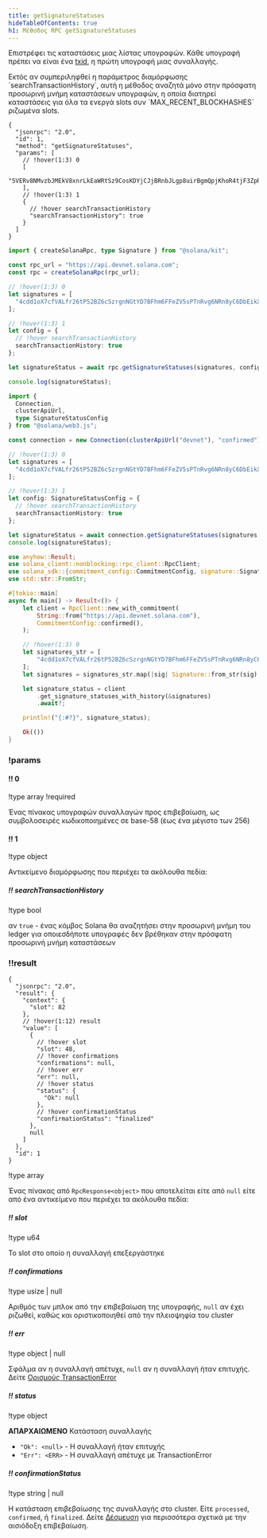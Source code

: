 ```yaml
---
title: getSignatureStatuses
hideTableOfContents: true
h1: Μέθοδος RPC getSignatureStatuses
---
```


Επιστρέφει τις καταστάσεις μιας λίστας υπογραφών. Κάθε υπογραφή πρέπει να είναι
ένα [txid](/docs/references/terminology#transaction-id), η πρώτη υπογραφή μιας
συναλλαγής.

<Callout type="info">
  Εκτός αν συμπεριληφθεί η παράμετρος διαμόρφωσης `searchTransactionHistory`,
  αυτή η μέθοδος αναζητά μόνο στην πρόσφατη προσωρινή μνήμη καταστάσεων
  υπογραφών, η οποία διατηρεί καταστάσεις για όλα τα ενεργά slots συν
  `MAX_RECENT_BLOCKHASHES` ριζωμένα slots.
</Callout>

<APIMethod>

```jsonc !!request curl
{
  "jsonrpc": "2.0",
  "id": 1,
  "method": "getSignatureStatuses",
  "params": [
    // !hover(1:3) 0
    [
      "5VERv8NMvzbJMEkV8xnrLkEaWRtSz9CosKDYjCJjBRnbJLgp8uirBgmQpjKhoR4tjF3ZpRzrFmBV6UjKdiSZkQUW"
    ],
    // !hover(1:3) 1
    {
      // !hover searchTransactionHistory
      "searchTransactionHistory": true
    }
  ]
}
```

```ts !!request title="Kit"
import { createSolanaRpc, type Signature } from "@solana/kit";

const rpc_url = "https://api.devnet.solana.com";
const rpc = createSolanaRpc(rpc_url);

// !hover(1:3) 0
let signatures = [
  "4cdd1oX7cfVALfr26tP52BZ6cSzrgnNGtYD7BFhm6FFeZV5sPTnRvg6NRn8yC6DbEikXcrNChBM5vVJnTgKhGhVu" as unknown as Signature
];

// !hover(1:3) 1
let config = {
  // !hover searchTransactionHistory
  searchTransactionHistory: true
};

let signatureStatus = await rpc.getSignatureStatuses(signatures, config).send();

console.log(signatureStatus);
```

```ts !!request title="web3.js"
import {
  Connection,
  clusterApiUrl,
  type SignatureStatusConfig
} from "@solana/web3.js";

const connection = new Connection(clusterApiUrl("devnet"), "confirmed");

// !hover(1:3) 0
let signatures = [
  "4cdd1oX7cfVALfr26tP52BZ6cSzrgnNGtYD7BFhm6FFeZV5sPTnRvg6NRn8yC6DbEikXcrNChBM5vVJnTgKhGhVu"
];

// !hover(1:3) 1
let config: SignatureStatusConfig = {
  // !hover searchTransactionHistory
  searchTransactionHistory: true
};

let signatureStatus = await connection.getSignatureStatuses(signatures, config);
console.log(signatureStatus);
```

```rs !!request title="Rust"
use anyhow::Result;
use solana_client::nonblocking::rpc_client::RpcClient;
use solana_sdk::{commitment_config::CommitmentConfig, signature::Signature};
use std::str::FromStr;

#[tokio::main]
async fn main() -> Result<()> {
    let client = RpcClient::new_with_commitment(
        String::from("https://api.devnet.solana.com"),
        CommitmentConfig::confirmed(),
    );

    // !hover(1:3) 0
    let signatures_str = [
        "4cdd1oX7cfVALfr26tP52BZ6cSzrgnNGtYD7BFhm6FFeZV5sPTnRvg6NRn8yC6DbEikXcrNChBM5vVJnTgKhGhVu",
    ];
    let signatures = signatures_str.map(|sig| Signature::from_str(sig).unwrap());

    let signature_status = client
        .get_signature_statuses_with_history(&signatures)
        .await?;

    println!("{:#?}", signature_status);

    Ok(())
}
```

### !params

#### !! 0

!type array !required

Ένας πίνακας υπογραφών συναλλαγών προς επιβεβαίωση, ως συμβολοσειρές
κωδικοποιημένες σε base-58 (έως ένα μέγιστο των 256)

#### !! 1

!type object

Αντικείμενο διαμόρφωσης που περιέχει τα ακόλουθα πεδία:

##### !! searchTransactionHistory

!type bool

αν `true` - ένας κόμβος Solana θα αναζητήσει στην προσωρινή μνήμη του ledger για
οποιεσδήποτε υπογραφές δεν βρέθηκαν στην πρόσφατη προσωρινή μνήμη καταστάσεων

### !!result

```jsonc !response
{
  "jsonrpc": "2.0",
  "result": {
    "context": {
      "slot": 82
    },
    // !hover(1:12) result
    "value": [
      {
        // !hover slot
        "slot": 48,
        // !hover confirmations
        "confirmations": null,
        // !hover err
        "err": null,
        // !hover status
        "status": {
          "Ok": null
        },
        // !hover confirmationStatus
        "confirmationStatus": "finalized"
      },
      null
    ]
  },
  "id": 1
}
```

!type array

Ένας πίνακας από `RpcResponse<object>` που αποτελείται είτε από `null` είτε από
ένα αντικείμενο που περιέχει τα ακόλουθα πεδία:

##### !! slot

!type u64

Το slot στο οποίο η συναλλαγή επεξεργάστηκε

##### !! confirmations

!type usize | null

Αριθμός των μπλοκ από την επιβεβαίωση της υπογραφής, `null` αν έχει ριζωθεί,
καθώς και οριστικοποιηθεί από την πλειοψηφία του cluster

##### !! err

!type object | null

Σφάλμα αν η συναλλαγή απέτυχε, `null` αν η συναλλαγή ήταν επιτυχής. Δείτε
[Ορισμούς TransactionError](https://github.com/anza-xyz/solana-sdk/blob/50dfbd088c51b7229c67d432d8c8801dafaa7904/transaction-error/src/lib.rs#L15)

##### !! status

!type object

**ΑΠΑΡΧΑΙΩΜΕΝΟ** Κατάσταση συναλλαγής

- `"Ok": <null>` - Η συναλλαγή ήταν επιτυχής
- `"Err": <ERR>` - Η συναλλαγή απέτυχε με TransactionError

##### !! confirmationStatus

!type string | null

Η κατάσταση επιβεβαίωσης της συναλλαγής στο cluster. Είτε `processed`,
`confirmed`, ή `finalized`. Δείτε
[Δέσμευση](/docs/rpc/#configuring-state-commitment) για περισσότερα σχετικά με
την αισιόδοξη επιβεβαίωση.

</APIMethod>
